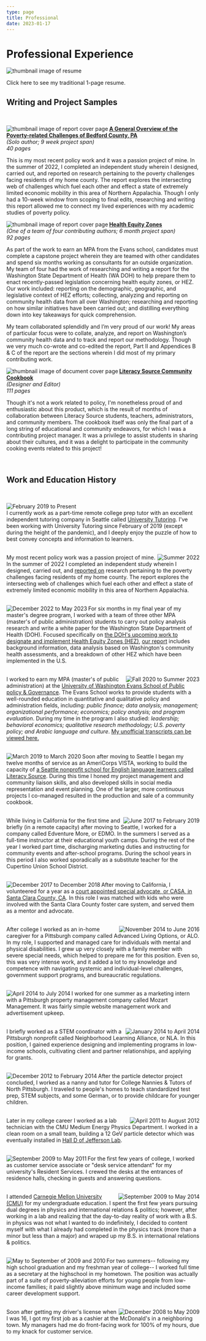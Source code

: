 ```yaml
---
type: page
title: Professional
date: 2023-01-17
---
```



# Professional Experience

<Image
  src="/images/resume_thumbnail.png"
  alt="thumbnail image of resume"
  width={250} height={673}
/>

<Link href="/files/mb_resume.pdf">
  <p>Click here to see my traditional 1-page resume.</p>
  <style jsx>{`
    p {
      text-align: center;
    }
  `}</style>
</Link>

## Writing and Project Samples
<br/>

<Image
  src="/images/bedford_thumbnail.png"
  alt="thumbnail image of report cover page"
  width={200} height={225}
  align="left"
  class="margin-right-sm"
/>
[**A General Overview of the Poverty-related Challenges of Bedford County, PA**](/files/bedford_report.pdf)
<br/>_(Solo author; 9 week project span)_
<br/>_40 pages_

This is my most recent policy work and it was a passion project of mine. In the summer of 2022, I completed an independent study wherein I
designed, carried out, and reported on research pertaining to the poverty challenges facing residents of my home county. The report explores the intersecting web
of challenges which fuel each other and effect a state of extremely limited economic mobility in this area of Northern Appalachia. Though I only had a 10-week
window from scoping to final edits, researching and writing this report allowed me to connect my lived experiences with my academic studies of poverty policy.
<br/>

<Image
  src="/images/hez_thumbnail.png"
  alt="thumbnail image of report cover page"
  width={200} height={225}
  align="left"
  class="margin-right-sm"
/>
[**Health Equity Zones**](/files/doh_hez.pdf)
<br/>_(One of a team of four contributing authors; 6 month project span)_
<br/>_92 pages_

As part of the work to earn an MPA from the Evans school, candidates must complete a capstone project wherein they are teamed with other candidates and spend
six months working as consultants for an outside organization. My team of four had the work of researching and writing a report for the Washington State Department
of Health (WA DOH) to help prepare them to enact recently-passed legislation concerning health equity zones, or HEZ. Our work included: reporting on the demographic,
geographic, and legislative context of HEZ efforts; collecting, analyzing and reporting on community health data from all over Washington; researching and reporting on
how similar initiatives have been carried out; and distilling everything down into key takeaways for quick comprehension. 

My team collaborated splendidly and I’m very proud of our work! My areas of particular focus were to collate, analyze, and report on Washington’s community health data
and to track and report our methodology. Though we very much co-wrote and co-edited the report, Part II and Appendices B & C of the report are the sections wherein I did
most of my primary contributing work.
<br/>

<Image
  src="/images/ls_cookbook_thumbnail.png"
  alt="thumbnail image of document cover page"
  width={200} height={225}
  align="left"
  class="margin-right-sm"
/>
[**Literacy Source Community Cookbook**](/files/ls_cookbook.pdf)
<br/>_(Designer and Editor)_
<br/>_111 pages_

Though it's not a work related to policy, I'm nonetheless proud of and enthusiastic about this product, which is the result of months of collaboration between
Literacy Source students, teachers, administrators, and community members. The cookbook itself was only the final part of a long string of educational and
community endeavors, for which I was a contributing project manager. It was a privilege to assist students in sharing about their cultures, and it was a delight
to participate in the community cooking events related to this project! 

<br/>

## Work and Education History
<br/>

<Image
  src="/images/date_blobs/first.png"
  alt="February 2019 to Present"
  width={100} height={100}
  align="left"
  class="margin-right-sm"
/>
<br/>
I currently work as a part-time remote college prep tutor with an excellent independent tutoring company in Seattle called
[University Tutoring](https://www.universitytutoring.com/). I've been working with University Tutoring since February of 2019 (except during the height of the pandemic),
and I deeply enjoy the puzzle of how to best convey concepts and information to learners. 
<br/>
<br/>

<Image
  src="/images/date_blobs/summer2022.png"
  alt="Summer 2022"
  width={100} height={100}
  align="right"
  class="margin-left-sm"
/>
My most recent policy work was a passion project of mine. In the summer of 2022 I completed an independent study wherein I
designed, carried out, and [reported on](files/bedford_report.pdf) research pertaining to the poverty challenges facing residents of my home county. 
The report explores the intersecting web of challenges which fuel each other and effect a
state of extremely limited economic mobility in this area of Northern Appalachia. 
<br/>
<br/>

<Image
  src="/images/date_blobs/hez.png"
  alt="December 2022 to May 2023"
  width={100} height={100}
  align="left"
  class="margin-right-sm"
/>
For six months in my final year of my master's degree program, I worked with a team of three other MPA (master's
of public administration) students to carry out policy analysis research and write a white paper for the Washington
State Department of Health (DOH). Focused specifically on
[the DOH's upcoming work to designate and implement Health Equity Zones (HEZ)](https://doh.wa.gov/community-and-environment/health-equity/health-equity-zones),
[our report](/files/doh_hez.pdf) includes background information, data analysis based on Washington's
community health assessments, and a breakdown of other HEZ which have been implemented in the U.S. 
<br/>
<br/>

<Image
  src="/images/date_blobs/uw.png"
  alt="Fall 2020 to Summer 2023"
  width={100} height={100}
  align="right"
  class="margin-left-sm"
/>
I worked to earn my MPA (master's of public administration) at the
[University of Washington Evans School of Public policy & Governance](https://evans.uw.edu/).
The Evans School works to provide students with a well-rounded education in quantitative
and qualitative policy and administration fields, including: _public finance; data analysis; management;
organizational performance; economics; policy analysis; and program evaluation_. During my time in the program I
also studied: _leadership; behavioral economics; qualitative research methodology; U.S. poverty policy; and Arabic
language and culture_. [My unofficial transcripts can be viewed here.](files/uw_unofficial_transcript.pdf) 
<br/>
<br/>

<Image
  src="/images/date_blobs/vista.png"
  alt="March 2019 to March 2020"
  width={100} height={100}
  align="left"
  class="margin-right-sm"
/>
Soon after moving to Seattle I began my twelve months of service as an AmeriCorps VISTA, working to build the
capacity of [a Seattle nonprofit school for English language learners called Literacy Source](https://www.literacysource.org/). During this time I honed
my project management and community liaison skills, and also developed skills in social media representation and
event planning. One of the larger, more continuous projects I co-managed resulted in the production and sale of a
community cookbook. 
<br/>
<br/>

<Image
  src="/images/date_blobs/edmo.png"
  alt="June 2017 to February 2019"
  width={100} height={100}
  align="right"
  class="margin-left-sm"
/>
While living in California for the first time and briefly (in a remote capacity) after moving to Seattle, I worked for a
company called Edventure More, or EDMO. In the summers I served as a full-time instructor at their educational
youth camps. During the rest of the year I worked part time, discharging marketing duties and instructing for
community events and after-school programs. During the school years in this period I also worked sporadically as a
substitute teacher for the Cupertino Union School District. 
<br/>
<br/>

<Image
  src="/images/date_blobs/casa.png"
  alt="December 2017 to December 2018"
  width={100} height={100}
  align="left"
  class="margin-right-sm"
/>
After moving to California, I volunteered for a year as a
[court appointed special advocate, or CASA, in Santa Clara County, CA](https://childadvocatessv.org/).
In this role I was matched with kids who were involved with the Santa Clara County foster care
system, and served them as a mentor and advocate.
<br/>
<br/>

<Image
  src="/images/date_blobs/alo.png"
  alt="November 2014 to June 2016"
  width={100} height={100}
  align="right"
  class="margin-left-sm"
/>
After college I worked as an in-home caregiver for a Pittsburgh company called Advanced Living Options, or ALO.
In my role, I supported and managed care for individuals with mental and physical disabilities. I grew up very
closely with a family member with severe special needs, which helped to prepare me for this position. Even so, this
was very intense work, and it added a lot to my knowledge and competence with navigating systemic and
individual-level challenges, government support programs, and bureaucratic regulations. 
<br/>
<br/>

<Image
  src="/images/date_blobs/mozart.png"
  alt="April 2014 to July 2014"
  width={100} height={100}
  align="left"
  class="margin-right-sm"
/>
I worked for one summer as a marketing intern with a Pittsburgh property management company called Mozart
Management. It was fairly simple website management work and advertisement upkeep. 
<br/>
<br/>

<Image
  src="/images/date_blobs/nla.png"
  alt="January 2014 to April 2014"
  width={100} height={100}
  align="right"
  class="margin-left-sm"
/>
I briefly worked as a STEM coordinator with a Pittsburgh nonprofit called Neighborhood Learning Alliance, or NLA.
In this position, I gained experience designing and implementing programs in low-income schools, cultivating client and partner
relationships, and applying for grants. 
<br/>
<br/>

<Image
  src="/images/date_blobs/cnt.png"
  alt="December 2012 to February 2014"
  width={100} height={100}
  align="left"
  class="margin-right-sm"
/>
After the particle detector project concluded, I worked as a nanny and tutor for College Nannies & Tutors of North
Pittsburgh. I traveled to people's homes to teach standardized test prep, STEM subjects, and some German, or to
provide childcare for younger children. 
<br/>
<br/>

<Image
  src="/images/date_blobs/lab.png"
  alt="April 2011 to August 2012"
  width={100} height={100}
  align="right"
  class="margin-left-sm"
/>
Later in my college career I worked as a lab technician with the CMU Medium Energy Physics Department. I
worked in a clean room on a small team, building a 12 GeV particle detector which was eventually installed in
[Hall D of Jefferson Lab](https://www.jlab.org/Hall-D/). 
<br/>
<br/>

<Image
  src="/images/date_blobs/dsa.png"
  alt="September 2009 to May 2011"
  width={100} height={100}
  align="left"
  class="margin-right-sm"
/>
For the first few years of college, I worked as customer service associate or "desk service attendant" for my
university's Resident Services. I crewed the desks at the entrances of residence halls, checking in guests and
answering questions. 
<br/>
<br/>

<Image
  src="/images/date_blobs/cmu.png"
  alt="September 2009 to May 2014"
  width={100} height={100}
  align="right"
  class="margin-left-sm"
/>
I attended [Carnegie Mellon University (CMU)](https://www.cmu.edu/) for my undergraduate education. I spent the first few years pursuing
dual degrees in physics and international relations & politics; however, after working in a lab and realizing that the
day-to-day reality of work with a B.S. in physics was not what I wanted to do indefinitely, I decided to content
myself with what I already had completed in the physics track (more than a minor but less than a major) and
wraped up my B.S. in international relations & politics. 
<br/>
<br/>

<Image
  src="/images/date_blobs/tmhs.png"
  alt="May to September of 2009 and 2010"
  width={100} height={100}
  align="left"
  class="margin-right-sm"
/>
For two summers-- following my high school graduation and my freshman year of college-- I worked full time as a
secretary at the highschool in my hometown. The position was actually part of a suite of poverty-alleviation efforts
for young people from low-income families; it paid slightly above minimum wage and included some career
development support. 
<br/>
<br/>

<Image
  src="/images/date_blobs/mcd.png"
  alt="December 2008 to May 2009"
  width={100} height={100}
  align="right"
  class="margin-left-sm"
/>
Soon after getting my driver's license when I was 16, I got my first job as a cashier at the McDonald's in a
neighboring town. My managers had me do front-facing work for 100% of my hours, due to my knack for customer
service. 

